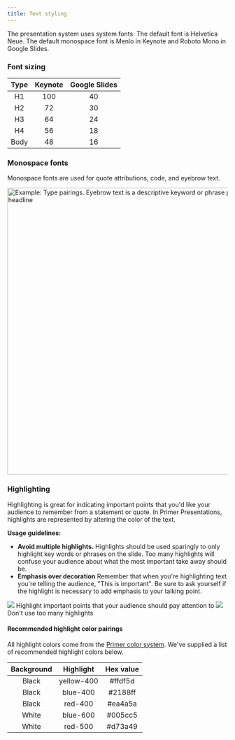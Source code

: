```yaml
---
title: Text styling
---
```


The presentation system uses system fonts. The default font is Helvetica Neue. The default monospace font is Menlo in Keynote and Roboto Mono in Google Slides.

### Font sizing

| Type | Keynote | Google Slides |
| :--: | :-----: | :-----------: |
|  H1  |   100   |      40       |
|  H2  |   72    |      30       |
|  H3  |   64    |      24       |
|  H4  |   56    |      18       |
| Body |   48    |      16       |

### Monospace fonts

Monospace fonts are used for quote attributions, code, and eyebrow text.

<img
  width="656"
  alt="Example: Type pairings. Eyebrow text is a descriptive keyword or phrase placed above the main headline"
  src="https://user-images.githubusercontent.com/10384315/102410620-a37d8c80-3fa5-11eb-8db6-f49738061205.png"
/>

### Highlighting

Highlighting is great for indicating important points that you'd like your audience to remember from a statement or quote. In Primer Presentations, highlights are represented by altering the color of the text.

**Usage guidelines:**

- **Avoid multiple highlights.** Highlights should be used sparingly to only highlight key words or phrases on the slide. Too many highlights will confuse your audience about what the most important take away should be.
- **Emphasis over decoration** Remember that when you're highlighting text you're telling the audience, "This is important". Be sure to ask yourself if the highlight is necessary to add emphasis to your talking point.

<DoDontContainer>
  <Do>
    <img src="https://user-images.githubusercontent.com/10384315/55268057-cef59c00-5243-11e9-8400-6381fae36fea.png" />
    <Caption>Highlight important points that your audience should pay attention to</Caption>
  </Do>
  <Dont>
    <img src="https://user-images.githubusercontent.com/10384315/55268059-d7e66d80-5243-11e9-9842-37d4009dfb9e.png" />
    <Caption>Don't use too many highlights</Caption>
  </Dont>
</DoDontContainer>

#### Recommended highlight color pairings

All highlight colors come from the [Primer color system](https://primer.style/css/support/color-system). We've supplied a list of recommended highlight colors below.

| Background | Highlight  | Hex value |
| :--------: | :--------: | :-------: |
|   Black    | yellow-400 |  #ffdf5d  |
|   Black    |  blue-400  |  #2188ff  |
|   Black    |  red-400   |  #ea4a5a  |
|   White    |  blue-600  |  #005cc5  |
|   White    |  red-500   |  #d73a49  |
